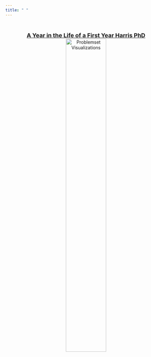 ```yaml
---
title: " "
---
```


&nbsp;

<center>
[<font size="4">**A Year in the Life of a First Year Harris PhD**</font> 
![Problemset Visualizations](files/hw_wc.png){ width=50% }](problemsets.html)
</center>